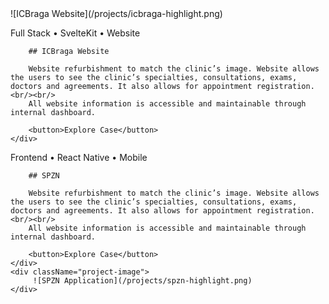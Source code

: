 
<ProjectGrid>
    <div className="project-image">
        ![ICBraga Website](/projects/icbraga-highlight.png)
    </div>
    <div className="project-description">
        <p style={{fontWeight: "bold"}}>Full Stack &#x2022; SvelteKit &#x2022; Website</p>

        ## ICBraga Website

        Website refurbishment to match the clinic’s image. Website allows the users to see the clinic’s specialties, consultations, exams, doctors and agreements. It also allows for appointment registration.<br/><br/>
        All website information is accessible and maintainable through internal dashboard. 

        <button>Explore Case</button>
    </div>
</ProjectGrid>

<ProjectGrid>
    <div className="project-description">
        <p style={{fontWeight: "bold"}}>Frontend &#x2022; React Native &#x2022; Mobile</p>

        ## SPZN

        Website refurbishment to match the clinic’s image. Website allows the users to see the clinic’s specialties, consultations, exams, doctors and agreements. It also allows for appointment registration.<br/><br/>
        All website information is accessible and maintainable through internal dashboard. 

        <button>Explore Case</button>
    </div>
    <div className="project-image">
         ![SPZN Application](/projects/spzn-highlight.png)
    </div>
</ProjectGrid>
